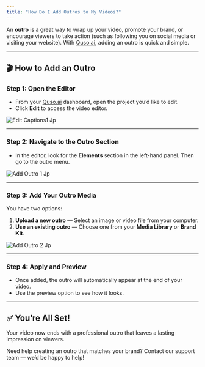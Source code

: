 ```yaml
---
title: "How Do I Add Outros to My Videos?"
---
```


An **outro** is a great way to wrap up your video, promote your brand, or encourage viewers to take action (such as following you on social media or visiting your website). With [Quso.ai](http://Quso.ai), adding an outro is quick and simple.

---

## 🎬 How to Add an Outro

### **Step 1: Open the Editor**

- From your [Quso.ai](http://Quso.ai) dashboard, open the project you’d like to edit.
- Click **Edit** to access the video editor.

![Edit Captions1 Jp](/images/edit-captions1.jpg)

---

### **Step 2: Navigate to the Outro Section**

- In the editor, look for the **Elements** section in the left-hand panel. Then go to the outro menu.

![Add Outro 1 Jp](/images/add-outro-1.jpg)

---

### **Step 3: Add Your Outro Media**

You have two options:

1. **Upload a new outro** — Select an image or video file from your computer.
2. **Use an existing outro** — Choose one from your **Media Library** or **Brand Kit**.

![Add Outro 2 Jp](/images/add-outro-2.jpg)

---

### **Step 4: Apply and Preview**

- Once added, the outro will automatically appear at the end of your video.
- Use the preview option to see how it looks.

---

## ✅ You’re All Set\!

Your video now ends with a professional outro that leaves a lasting impression on viewers.

Need help creating an outro that matches your brand? Contact our support team — we’d be happy to help\!